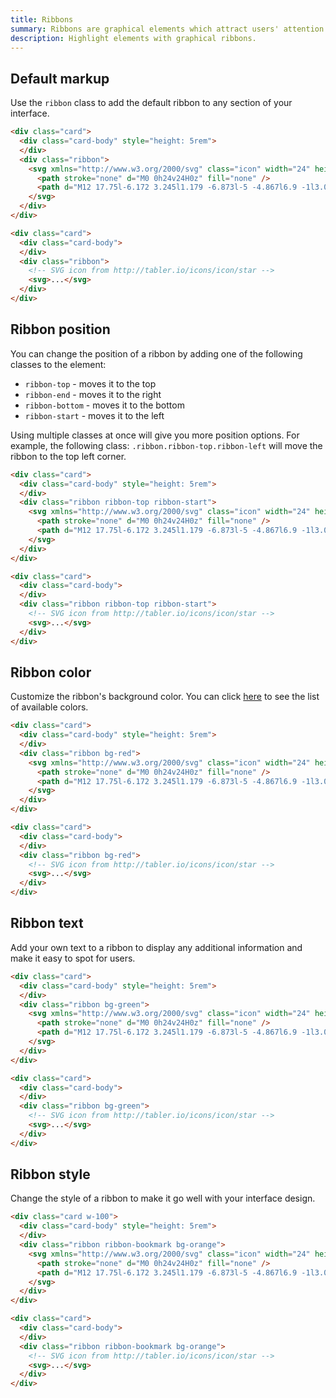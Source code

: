 ```yaml
---
title: Ribbons
summary: Ribbons are graphical elements which attract users' attention to a given element of an interface and make it stand out.
description: Highlight elements with graphical ribbons.	
---
```


## Default markup

Use the `ribbon` class to add the default ribbon to any section of your interface.

```html example columns={1} centered background="base"
<div class="card">
  <div class="card-body" style="height: 5rem">
  </div>
  <div class="ribbon">
    <svg xmlns="http://www.w3.org/2000/svg" class="icon" width="24" height="24" viewBox="0 0 24 24" stroke-width="2" stroke="currentColor" fill="none" stroke-linecap="round" stroke-linejoin="round">
      <path stroke="none" d="M0 0h24v24H0z" fill="none" />
      <path d="M12 17.75l-6.172 3.245l1.179 -6.873l-5 -4.867l6.9 -1l3.086 -6.253l3.086 6.253l6.9 1l-5 4.867l1.179 6.873z" />
    </svg>
  </div>
</div>
```

```html
<div class="card">
  <div class="card-body">
  </div>
  <div class="ribbon">
    <!-- SVG icon from http://tabler.io/icons/icon/star -->
    <svg>...</svg>
  </div>
</div>
```

## Ribbon position

You can change the position of a ribbon by adding one of the following classes to the element:

- `ribbon-top` - moves it to the top
- `ribbon-end` - moves it to the right
- `ribbon-bottom` - moves it to the bottom
- `ribbon-start` - moves it to the left

Using multiple classes at once will give you more position options. For example, the following class: `.ribbon.ribbon-top.ribbon-left` will move the ribbon to the top left corner.

```html example columns={1} centered background="base"
<div class="card">
  <div class="card-body" style="height: 5rem">
  </div>
  <div class="ribbon ribbon-top ribbon-start">
    <svg xmlns="http://www.w3.org/2000/svg" class="icon" width="24" height="24" viewBox="0 0 24 24" stroke-width="2" stroke="currentColor" fill="none" stroke-linecap="round" stroke-linejoin="round">
      <path stroke="none" d="M0 0h24v24H0z" fill="none" />
      <path d="M12 17.75l-6.172 3.245l1.179 -6.873l-5 -4.867l6.9 -1l3.086 -6.253l3.086 6.253l6.9 1l-5 4.867l1.179 6.873z" />
    </svg>
  </div>
</div>
```

```html
<div class="card">
  <div class="card-body">
  </div>
  <div class="ribbon ribbon-top ribbon-start">
    <!-- SVG icon from http://tabler.io/icons/icon/star -->
    <svg>...</svg>
  </div>
</div>
```

## Ribbon color

Customize the ribbon's background color. You can click [here](/docs/ui/colors) to see the list of available colors.

```html example columns={1} centered background="base"
<div class="card">
  <div class="card-body" style="height: 5rem">
  </div>
  <div class="ribbon bg-red">
    <svg xmlns="http://www.w3.org/2000/svg" class="icon" width="24" height="24" viewBox="0 0 24 24" stroke-width="2" stroke="currentColor" fill="none" stroke-linecap="round" stroke-linejoin="round">
      <path stroke="none" d="M0 0h24v24H0z" fill="none" />
      <path d="M12 17.75l-6.172 3.245l1.179 -6.873l-5 -4.867l6.9 -1l3.086 -6.253l3.086 6.253l6.9 1l-5 4.867l1.179 6.873z" />
    </svg>
  </div>
</div>
```

```html
<div class="card">
  <div class="card-body">
  </div>
  <div class="ribbon bg-red">
    <!-- SVG icon from http://tabler.io/icons/icon/star -->
    <svg>...</svg>
  </div>
</div>
```

## Ribbon text

Add your own text to a ribbon to display any additional information and make it easy to spot for users.

```html example columns={1} centered background="base"
<div class="card">
  <div class="card-body" style="height: 5rem">
  </div>
  <div class="ribbon bg-green">
    <svg xmlns="http://www.w3.org/2000/svg" class="icon" width="24" height="24" viewBox="0 0 24 24" stroke-width="2" stroke="currentColor" fill="none" stroke-linecap="round" stroke-linejoin="round">
      <path stroke="none" d="M0 0h24v24H0z" fill="none" />
      <path d="M12 17.75l-6.172 3.245l1.179 -6.873l-5 -4.867l6.9 -1l3.086 -6.253l3.086 6.253l6.9 1l-5 4.867l1.179 6.873z" />
    </svg>
  </div>
</div>
```

```html
<div class="card">
  <div class="card-body">
  </div>
  <div class="ribbon bg-green">
    <!-- SVG icon from http://tabler.io/icons/icon/star -->
    <svg>...</svg>
  </div>
</div>
```

## Ribbon style

Change the style of a ribbon to make it go well with your interface design.

```html example columns={1} centered background="base"
<div class="card w-100">
  <div class="card-body" style="height: 5rem">
  </div>
  <div class="ribbon ribbon-bookmark bg-orange">
    <svg xmlns="http://www.w3.org/2000/svg" class="icon" width="24" height="24" viewBox="0 0 24 24" stroke-width="2" stroke="currentColor" fill="none" stroke-linecap="round" stroke-linejoin="round">
      <path stroke="none" d="M0 0h24v24H0z" fill="none" />
      <path d="M12 17.75l-6.172 3.245l1.179 -6.873l-5 -4.867l6.9 -1l3.086 -6.253l3.086 6.253l6.9 1l-5 4.867l1.179 6.873z" />
    </svg>
  </div>
</div>
```

```html
<div class="card">
  <div class="card-body">
  </div>
  <div class="ribbon ribbon-bookmark bg-orange">
    <!-- SVG icon from http://tabler.io/icons/icon/star -->
    <svg>...</svg>
  </div>
</div>
```
